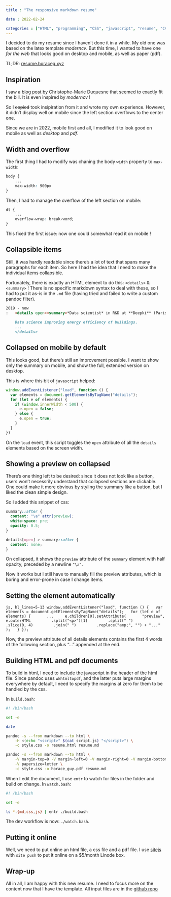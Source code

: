 ```yaml
---
title : "The responsive markdown resume"

date : 2022-02-24

categories : ["HTML", "programming", "CSS", "javascript", "resume", "CV", "web"]
---
```


I decided to do my resume since I haven't done it in a while. My old one was based on the latex template _moderncv_. But this time, I wanted to have one _for the web_ that looks good on desktop and mobile, as well as paper (pdf).

TL;DR: [resume.horaceg.xyz](https://resume.horaceg.xyz)

## Inspiration

I saw a [blog post](https://blog.chmd.fr/editing-a-cv-in-markdown-with-pandoc.html) by Christophe-Marie Duquesne that seemed to exactly fit the bill. It is even inspired by _moderncv_ !

So I ~~copied~~ took insipiration from it and wrote my own experience. However, it didn't display well on mobile since the left section overflows to the center one.

Since we are in 2022, mobile first and all, I modified it to look good on mobile as well as _desktop_ and _pdf_.

## Width and overflow

The first thing I had to modify was chaning the body `width` property to `max-width`:

```css
body {
    ...
    max-width: 900px
}
```

Then, I had to manage the overflow of the left section on mobile:

```css
dt {
    ...
    overflow-wrap: break-word;
}
```

This fixed the first issue: now one could somewhat read it on mobile !

## Collapsible items

Still, it was hardly readable since there's a lot of text that spans many paragraphs for each item. So here I had the idea that I need to make the individual items collapsible.

Fortunately, there is exactly an HTML element to do this: `<details>` & `<summary>` ! There is no specific markdown syntax to deal with these, so I had to put it as-is in the `.md` file (having tried and failed to write a custom pandoc filter).

```markdown
2019 - now
:   <details open><summary>*Data scientist* in R&D at **Deepki** (Paris, France)</summary>
    
    Data science improving energy efficiency of buildings.
    ...
    </details>
```

## Collapsed on mobile by default

This looks good, but there's still an improvement possible. I want to show only the summary on mobile, and show the full, extended version on desktop.

This is where this bit of `javascript` helped: 

```js
window.addEventListener("load", function () {
  var elements = document.getElementsByTagName("details");
  for (let e of elements) {
    if (window.innerWidth < 500) {
      e.open = false;
    } else {
      e.open = true;
    }
  }
})
```

On the `load` event, this script toggles the `open` attribute of all the `details` elements based on the screen width.

## Showing a preview on collapsed

There's one thing left to be desired: since it does not look like a button, users won't necessrily understand that collapsed sections are clickable.
One could make it more obvious by styling the summary like a button, but I liked the clean simple design.

So I added this snippet of css:

```css
summary::after {
  content: "\a" attr(preview);
  white-space: pre;
  opacity: 0.5;
}

details[open] > summary::after {
  content: none;
}
```

On collapsed, it shows the `preview` attribute of the `summary` element with half opacity, preceded by a newline `"\a"`.

Now it works but I still have to manually fill the preview attributes, which is boring and error-prone in case I change items.

## Setting the element automatically

```js, hl_lines=5-13
window.addEventListener("load", function () {
  var elements = document.getElementsByTagName("details");
  for (let e of elements) {
      ...
    e.children[0].setAttribute(
      "preview",
      e.outerHTML
        .split("<p>")[1]
        .split(" ")
        .slice(0, 4)
        .join(" ")
        .replace("amp;", "") + "..."
    );
  }
});
```

Now, the preview attribute of all details elements contains the first 4 words of the following section, plus "..." appended at the end.


## Building HTML and pdf documents

To build in html, I need to include the javascript in the header of the html file. Since pandoc uses `wkhtmltopdf`, and the latter puts large margins everywhere by default, I need to specify the margins at zero for them to be handled by the css.

In `build.bash`: 

```bash
#! /bin/bash

set -e

date

pandoc -s --from markdown --to html \
    -H <(echo "<script>" $(cat script.js) "</script>") \
    -c style.css -o resume.html resume.md

pandoc -s --from markdown --to html \
    -V margin-top=0 -V margin-left=0 -V margin-right=0 -V margin-bottom=0 \
    -V papersize=letter \
    -c style.css -o horace_guy.pdf resume.md

```

When I edit the document, I use `entr` to watch for files in the folder and build on change. In `watch.bash`:
```bash
#! /bin/bash

set -e

ls *.{md,css,js} | entr ./build.bash
```

The dev workflow is now: `./watch.bash`.

## Putting it online

Well, we need to put online an html file, a css file and a pdf file. I use [sitejs](https://sitejs.org/) with `site push` to put it online on a $5/month Linode box.

## Wrap-up

All in all, I am happy with this new resume. I need to focus more on the content now that I have the template.
All input files are in the [github repo](https://github.com/horaceg/resume)
